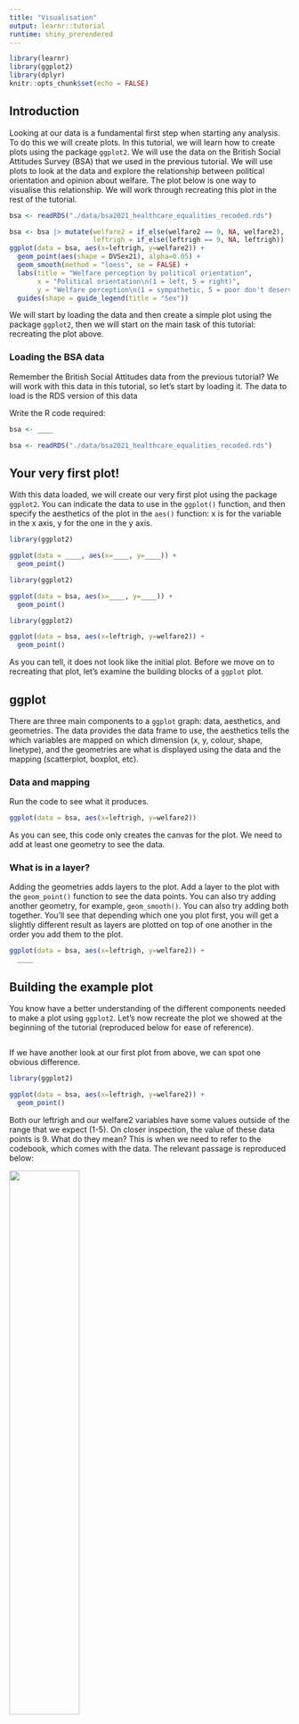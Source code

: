 ```yaml
---
title: "Visualisation"
output: learnr::tutorial
runtime: shiny_prerendered
---
```


```r
library(learnr)
library(ggplot2)
library(dplyr)
knitr::opts_chunk$set(echo = FALSE)
```


## Introduction

Looking at our data is a fundamental first step when starting any analysis. To do this we will create plots. In this tutorial, we will learn how to create plots using the package `ggplot2`.
We will use the data on the British Social Attitudes Survey (BSA) that we used in the previous tutorial.
We will use plots to look at the data and explore the relationship between political orientation and opinion about welfare. The plot below is one way to visualise this relationship. We will work through recreating this plot in the rest of the tutorial.

```r
bsa <- readRDS("./data/bsa2021_healthcare_equalities_recoded.rds")

bsa <- bsa |> mutate(welfare2 = if_else(welfare2 == 9, NA, welfare2),
                     leftrigh = if_else(leftrigh == 9, NA, leftrigh))
ggplot(data = bsa, aes(x=leftrigh, y=welfare2)) + 
  geom_point(aes(shape = DVSex21), alpha=0.05) +
  geom_smooth(method = "loess", se = FALSE) +
  labs(title = "Welfare perception by political orientation",
       x = "Political orientation\n(1 = left, 5 = right)",
       y = "Welfare perception\n(1 = sympathetic, 5 = poor don't deserve)") +
  guides(shape = guide_legend(title = "Sex"))
```

We will start by loading the data and then create a simple plot using the package `ggplot2`, then we will start on the main task of this tutorial: recreating the plot above.


### Loading the BSA data

Remember the British Social Attitudes data from the previous tutorial? We will work with this data in this tutorial, so let's start by loading it.
The data to load is the RDS version of this data

Write the R code required:

```r
bsa <- ____
```

```r
bsa <- readRDS("./data/bsa2021_healthcare_equalities_recoded.rds")
```

## Your very first plot!

With this data loaded, we will create our very first plot using the package `ggplot2`.
You can indicate the data to use in the `ggplot()` function, and then specify the aesthetics of the plot in the `aes()` function: x is for the variable in the x axis, y for the one in the y axis.

```r
library(ggplot2)

ggplot(data = ____, aes(x=____, y=____)) + 
  geom_point()


```

```r
library(ggplot2)

ggplot(data = bsa, aes(x=____, y=____)) + 
  geom_point()

```

```r
library(ggplot2)

ggplot(data = bsa, aes(x=leftrigh, y=welfare2)) + 
  geom_point()


```

As you can tell, it does not look like the initial plot. Before we move on to recreating that plot, let's examine the building blocks of a `ggplot` plot.


## ggplot

There are three main components to a `ggplot` graph: data, aesthetics, and geometries. The data provides the data frame to use, the aesthetics tells the which variables are mapped on which dimension (x, y, colour, shape, linetype), and the geometries are what is displayed using the data and the mapping (scatterplot, boxplot, etc).

### Data and mapping

Run the code to see what it produces.

```r

ggplot(data = bsa, aes(x=leftrigh, y=welfare2))


```

As you can see, this code only creates the canvas for the plot. We need to add at least one geometry to see the data.

### What is in a layer?

Adding the geometries adds layers to the plot. 
Add a layer to the plot with the `geom_point()` function to see the data points. You can also try adding another geometry, for example, `geom_smooth()`. You can also try adding both together. You'll see that depending which one you plot first, you will get a slightly different result as layers are plotted on top of one another in the order you add them to the plot.

```r

ggplot(data = bsa, aes(x=leftrigh, y=welfare2)) + 
  ____


```



## Building the example plot {data-progressive=TRUE}

You know have a better understanding of the different components needed to make a plot using `ggplot2`. Let's now recreate the plot we showed at the beginning of the tutorial (reproduced below for ease of reference).


```r

```

If we have another look at our first plot from above, we can spot one obvious difference.

```r
library(ggplot2)

ggplot(data = bsa, aes(x=leftrigh, y=welfare2)) + 
  geom_point()
```

Both our leftrigh and our welfare2 variables have some values outside of the range that we expect (1-5). On closer inspection, the value of these data points is 9. What do they mean? This is when we need to refer to the codebook, which comes with the data. The relevant passage is reproduced below:

![](www/img/welfare2_bsa_codebook.png){#id .class width=50% height=50%}

This tells us that missing values have been coded as 9. Coding missing values as 9, 99, or 999 when it is a value out of the range of the values of the variable was a common practice. In fact, a lot of national statistic still do this, and code all the answers to their surveys like it is 1985. The British Social Attitudes survey is no exception, and the only reason the data you have seen is in a human readable form, is because we recoded it before giving it to you to work with to make your life easier.

### Recoding

The first thing we need to do then, is to recode these values to make them into missing values that R recognises as such.
In order to do this, we can use some of the functions we learned about in the previous tutorial that come with the `dplyr` package. We can use the `mutate()` and the `ifelse` functions to create a new variable that is the same as the old one, but with the values of 9 replaced with `NA`. We can do this for both the `leftrigh` and the `welfare2` variables. You can get help on both of these function by using `?` followed by the function name.

```r
bsa <- bsa |> ____(welfare2 = ____(welfare2 == 9, NA, welfare2),
                     leftrigh = ____(leftrigh == 9, NA, leftrigh))

# Check what the plot looks like now

ggplot(data = bsa, aes(x=leftrigh, y=welfare2)) + 
  geom_point()
```


```r
bsa <- bsa |> mutate(welfare2 = if_else(welfare2 == 9, NA, welfare2),
                     leftrigh = if_else(leftrigh == 9, NA, leftrigh))

```


### Adding layers

Now that we removed the missing values, we can start making the plot look nicer. The first thing to do is to add all the geoms that we want to see in the final plot. We already have `geom_point`, but in the finished plots, we also controlled the shape of the points based on the sex of the respondents, finally we also played with transparency. Then we had also added another geom: `geom_smooth`. In order to complete the plot, add the right argument inside the aes of `geom_point`. Keep in mind that you can check what is in the data by using the name of the data object to display it (`bsa`) or using the `head()` function.

```r

ggplot(data = bsa, aes(x=leftrigh, y=welfare2)) + 
  geom_point(aes(____), alpha=0.05) +
  geom_smooth(method = "loess", se = FALSE)

```


### Labels

Now that we have all the elements on the plot, we can focus on the labels for the axis and the legend.
You can use the `labs()` function to add the title and the labels for the x and y axis. You can also use the `guides()` function to add a title to the legend. Add the right arguments to the `labs()` and `guides()` functions to make the plot look like the one at the beginning of the tutorial.

```r

ggplot(data = bsa, aes(x=leftrigh, y=welfare2)) + 
  geom_point(aes(shape = DVSex21), alpha=0.05) +
  geom_smooth(method = "loess", se = FALSE) +
  ____(____ = "Welfare perception by political orientation",
       ____ = "Political orientation\n(1 = left, 5 = right)",
       ____ = "Welfare perception\n(1 = sympathetic, 5 = poor don't deserve)") +
  guides(shape = guide_legend(title = "Sex"))

```


```r

ggplot(data = bsa, aes(x=leftrigh, y=welfare2)) + 
  geom_point(aes(shape = DVSex21), alpha=0.05) +
  geom_smooth(method = "loess", se = FALSE) +
  labs(title = "Welfare perception by political orientation",
       x = "Political orientation\n(1 = left, 5 = right)",
       y = "Welfare perception\n(1 = sympathetic, 5 = poor don't deserve)") +
  guides(shape = guide_legend(title = "Sex"))

```

Well done for making it to the end of this tutorial. 


### Bonus track

What if we were to facet the graph, instead of using shapes?

```r

ggplot(data = bsa, aes(x=leftrigh, y=welfare2)) + 
  geom_point(alpha=0.05) +
  geom_smooth(method = "loess", se = FALSE) +
  labs(title = "Welfare perception by political orientation",
       x = "Political orientation\n(1 = left, 5 = right)",
       y = "Welfare perception\n(1 = sympathetic, 5 = poor don't deserve)") +
  ____(~DVSex21)

```


```r

ggplot(data = bsa, aes(x=leftrigh, y=welfare2)) + 
  geom_point(alpha=0.05) +
  geom_smooth(method = "loess", se = FALSE) +
  labs(title = "Welfare perception by political orientation",
       x = "Political orientation\n(1 = left, 5 = right)",
       y = "Welfare perception\n(1 = sympathetic, 5 = poor don't deserve)") +
  facet_wrap(~DVSex21)

```

Well done for finishing this tutorial!
